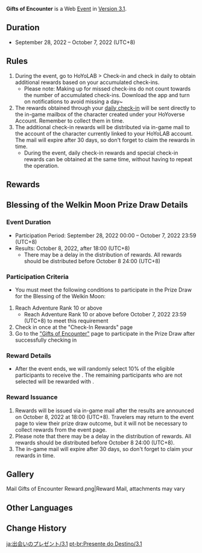 {{Event
|name              = Gifts of Encounter 2022-09-28
|image             = Gifts of Encounter 2022-09-28.png
|type              = Web
|group             = Login
|time_known        = yes
|time_start        = 2022-09-28 00:00:00
|time_start_offset = GMT+8
|time_end          = 2022-10-07 23:59:59
|time_end_offset   = GMT+8
|link              = https://www.hoyolab.com/article/9382470
|link2             = https://act.hoyolab.com/ys/event/signin-sea-v3/index.html?act_id=e202102251931481
|link2name         = Daily Check-In Website
|link3             = https://act.hoyolab.com/bbs/event/e20220906yka/index.html
|link3name         = Gifts of Encounter Event Page
}}
'''Gifts of Encounter''' is a Web [[Event]] in [[Version 3.1]].

==Duration==
* September 28, 2022 – October 7, 2022 (UTC+8)

==Rules==
# During the event, go to HoYoLAB > Check-in and check in daily to obtain additional rewards based on your accumulated check-ins.
#* Please note: Making up for missed check-ins do not count towards the number of accumulated check-ins. Download the app and turn on notifications to avoid missing a day~
# The rewards obtained through your [[HoYoLAB Community Daily Check-In|daily check-in]] will be sent directly to the in-game mailbox of the character created under your HoYoverse Account. Remember to collect them in time.
# The additional check-in rewards will be distributed via in-game mail to the account of the character currently linked to your HoYoLAB account. The mail will expire after 30 days, so don't forget to claim the rewards in time.
#* During the event, daily check-in rewards and special check-in rewards can be obtained at the same time, without having to repeat the operation.

==Rewards==
{{Card|Adventurer's Experience|3|show_caption=1}}
{{Card|Primogem|20|show_caption=1}}
{{Card|Mora|10,000|show_caption=1}}
{{Card|Primogem|20|show_caption=1}}
{{Card|Hero's Wit|3|show_caption=1}}
{{Card|Primogem|20|show_caption=1}}
{{Card|Fine Enhancement Ore|3|show_caption=1}}

==Blessing of the Welkin Moon Prize Draw Details==
===Event Duration===
* Participation Period: September 28, 2022 00:00 – October 7, 2022 23:59 (UTC+8)
* Results: October 8, 2022, after 18:00 (UTC+8)
** There may be a delay in the distribution of rewards. All rewards should be distributed before October 8 24:00 (UTC+8)

===Participation Criteria===
* You must meet the following conditions to participate in the Prize Draw for the Blessing of the Welkin Moon:
# Reach Adventure Rank 10 or above
#*Reach Adventure Rank 10 or above before October 7, 2022 23:59 (UTC+8) to meet this requirement
# Check in once at the "Check-In Rewards" page
# Go to the [https://act.hoyolab.com/bbs/event/e20220906yka/index.html "Gifts of Encounter"] page to participate in the Prize Draw after successfully checking in

===Reward Details===
* After the event ends, we will randomly select 10% of the eligible participants to receive the {{Item|Blessing of the Welkin Moon|x=1}}. The remaining participants who are not selected will be rewarded with {{Item|Mora|x=100,000}}.

===Reward Issuance===
# Rewards will be issued via in-game mail after the results are announced on October 8, 2022 at 18:00 (UTC+8). Travelers may return to the event page to view their prize draw outcome, but it will not be necessary to collect rewards from the event page.
# Please note that there may be a delay in the distribution of rewards. All rewards should be distributed before October 8 24:00 (UTC+8).
# The in-game mail will expire after 30 days, so don't forget to claim your rewards in time.

==Gallery==
<gallery>
Mail Gifts of Encounter Reward.png|Reward Mail, attachments may vary
</gallery>

==Other Languages==
{{Other Languages|Transclude=Gifts of Encounter}}

==Change History==
{{Change History|3.1}}

[[ja:出会いのプレゼント/3.1]]
[[pt-br:Presente do Destino/3.1]]